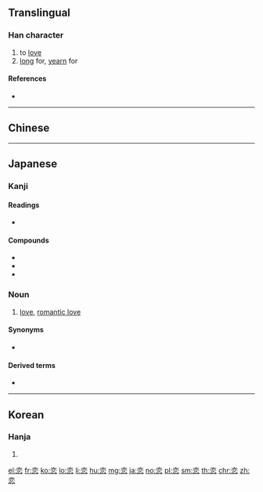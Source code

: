 {{also|戀}}
==Translingual==

===Han character===
{{Han char|rn=61|rad=心|as=06|sn=10|four=00333|canj=YCP|ids=⿱亦心}}

# to [[love]]
# [[long]] for, [[yearn]] for

====References====
* {{Han ref|kx=0383.360|dkj=10537|dj=0714.120|hdz=42292.070|uh=604B|ud=24651}}

----

==Chinese==
{{zh-see|戀}}

----

==Japanese==

===Kanji===
{{ja-kanji|grade=c|rs=心06}}

====Readings====
* {{ja-readings|goon=[[れん]] (ren)|kanon=[[れん]] (ren)|kun=[[こい]] (koi) > [[こひ]] (kohi), [[こいしい]] ([[恋しい]], koishii) > [[こひしい]] (kohishii), [[こう]] ([[恋う]], kou > [[こふ]] (kofu)<!--not "kō"-->)}}

====Compounds====
* {{ja-r|恋愛|れんあい}}
* {{ja-r|恋慕|れんぼ}}
* {{ja-r|恋人|こいびと}}

===Noun===
{{ja-noun|こい}}

# [[love]], [[romantic love]]

====Synonyms====
* {{ja-r|愛|あい}}

====Derived terms====
* {{ja-r|恋する|こいする}}

----

==Korean==

===Hanja===
{{ko-hanja|hangeul=[[련]], [[연]]|eumhun=|rv=ryeon, yeon|mr=ryŏn, yŏn|y=lyen, yen}}

# {{defn|lang=ko|sort=心06}}

[[el:恋]]
[[fr:恋]]
[[ko:恋]]
[[lo:恋]]
[[li:恋]]
[[hu:恋]]
[[mg:恋]]
[[ja:恋]]
[[no:恋]]
[[pl:恋]]
[[sm:恋]]
[[th:恋]]
[[chr:恋]]
[[zh:恋]]